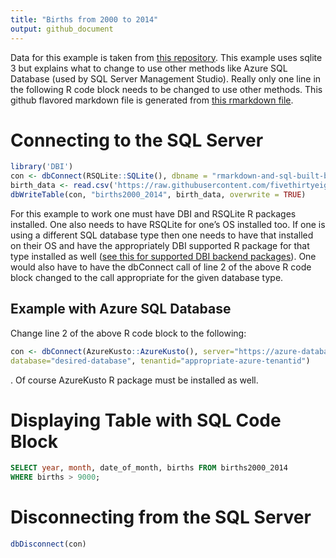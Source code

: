 ```yaml
---
title: "Births from 2000 to 2014"
output: github_document
---
```


Data for this example is taken from [this repository](https://github.com/fivethirtyeight/data/blob/master/births/US_births_2000-2014_SSA.csv). This example uses sqlite 3 but explains what to change to use other methods like Azure SQL Database (used by SQL Server Management Studio). Really only one line in the following R code block needs to be changed to use other methods. This github flavored markdown file is generated from [this rmarkdown file](rmarkdown-and-sql-built-births-display.rmd).

# Connecting to the SQL Server

```r
library('DBI')
con <- dbConnect(RSQLite::SQLite(), dbname = "rmarkdown-and-sql-built-births-display.db")
birth_data <- read.csv('https://raw.githubusercontent.com/fivethirtyeight/data/master/births/US_births_2000-2014_SSA.csv')
dbWriteTable(con, "births2000_2014", birth_data, overwrite = TRUE)
```

For this example to work one must have DBI and RSQLite R packages installed. One also needs to have RSQLite for one's OS installed too. If one is using a different SQL database type then one needs to have that installed on their OS and have the appropriately DBI supported R package for that type installed as well ([see this for supported DBI backend packages](https://dbi.r-dbi.org/)). One would also have to have the dbConnect call of line 2 of the above R code block changed to the call appropriate for the given database type.

## Example with Azure SQL Database

Change line 2 of the above R code block to the following:

```r
con <- dbConnect(AzureKusto::AzureKusto(), server="https://azure-database-url.net",
database="desired-database", tenantid="appropriate-azure-tenantid")
```

. Of course AzureKusto R package must be installed as well.

# Displaying Table with SQL Code Block

```sql
SELECT year, month, date_of_month, births FROM births2000_2014
WHERE births > 9000;
```

# Disconnecting from the SQL Server

```r
dbDisconnect(con)
```
